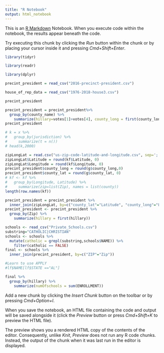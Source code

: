 ```yaml
---
title: "R Notebook"
output: html_notebook
---
```


This is an [R Markdown](http://rmarkdown.rstudio.com) Notebook. When you execute code within the notebook, the results appear beneath the code. 

Try executing this chunk by clicking the *Run* button within the chunk or by placing your cursor inside it and pressing *Cmd+Shift+Enter*. 

```r
library(tidyr)
```


```r
library(readr)
```


```r
library(dplyr)
```


```r
precint_president = read_csv("2016-precinct-president.csv")
```


```r
house_of_rep_data = read_csv("1976-2018-house3.csv")
```


```r
precint_president
```





```r
precint_president = precint_president%>%
  group_by(county_name) %>%
    summarize(hillary=votes[1]>votes[4], county_long = first(county_long), county_lat=first(county_lat))
precint_president
```



```r
# k = x %>% 
#   group_by(jurisdiction) %>%
#     summarize(t = n())
# head(k,2000)
```


```r
zipLongLat = read.csv("us-zip-code-latitude-and-longitude.csv", sep=';')
zipLongLat$Latitude = round(kf$Latitude, 0)
zipLongLat$Longitude = round(kf$Longitude, 0)
precint_president$county_long = round(g$county_long,0)
precint_president$county_lat = round(g$county_lat, 0)
# kf <- kf %>%
#   group_by(Longitude, Latitude) %>%
#     summarize(zip=list(Zip), names = list(county))
length(row.names(kf))
```



```r
precint_president = precint_president %>%
  inner_join(zipLongLat, by=c("county_lat"="Latitude", "county_long"="Longitude"))
precint_president <- precint_president %>%
  group_by(Zip) %>%
    summarize(hillary = first(hillary))
```


```r
schools <- read_csv("Private_Schools.csv")
substring="CATHOLIC|CHRISTIAN"
schools <- schools %>%
  mutate(catholic = grepl(substring,schools$NAME)) %>%
    filter(catholic == FALSE)
final <- schools %>%
  inner_join(precint_president, by=c("ZIP"="Zip"))

```


```r
#Learn to use APPLY
#lf$NAME[lf$STATE =="AL"]
```


```r
final %>%
  group_by(hillary) %>%
    summarize(numOfschools = sum(ENROLLMENT))
```

Add a new chunk by clicking the *Insert Chunk* button on the toolbar or by pressing *Cmd+Option+I*.

When you save the notebook, an HTML file containing the code and output will be saved alongside it (click the *Preview* button or press *Cmd+Shift+K* to preview the HTML file). 

The preview shows you a rendered HTML copy of the contents of the editor. Consequently, unlike *Knit*, *Preview* does not run any R code chunks. Instead, the output of the chunk when it was last run in the editor is displayed.
